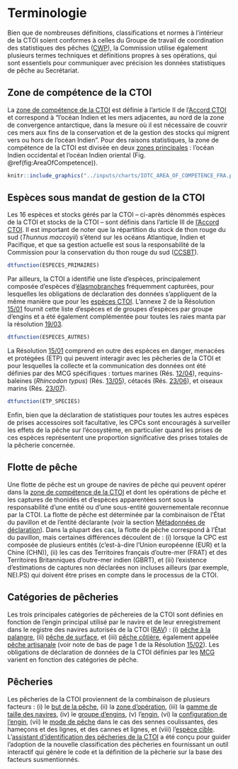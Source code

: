 # Terminologie {#SectionTerminologie}

Bien que de nombreuses définitions, classifications et normes à l'intérieur de la CTOI soient conformes à celles du Groupe de travail de coordination des statistiques des pêches ([CWP](#cwp)), la Commission utilise également plusieurs termes techniques et définitions propres à ses opérations, qui sont essentiels pour communiquer avec précision les données statistiques de pêche au Secrétariat.

## Zone de compétence de la CTOI

La [zone de compétence de la CTOI](#iotcareaofcompetence) est définie à l'article II de l'[Accord CTOI](#iotcagreement) et correspond à "l'océan Indien et les mers adjacentes, au nord de la zone de convergence antarctique, dans la mesure où il est nécessaire de couvrir ces mers aux fins de la conservation et de la gestion des stocks qui migrent vers ou hors de l'océan Indien". Pour des raisons statistiques, la zone de compétence de la CTOI est divisée en deux [zones principales](https://data.iotc.org/reference/latest/domain/admin/#IOareasMain) : l'océan Indien occidental et l'océan Indien oriental (Fig. \@ref(fig:AreaOfCompetence)).

```r
knitr::include_graphics("../inputs/charts/IOTC_AREA_OF_COMPETENCE_FRA.png")
```

## Espèces sous mandat de gestion de la CTOI

Les 16 espèces et stocks gérés par la CTOI – ci-après dénommés espèces de la CTOI et stocks de la CTOI – sont définis dans l’article III de [l’Accord CTOI](#iotcagreement). Il est important de noter que la répartition du stock de thon rouge du sud (_Thunnus maccoyii_) s’étend sur les océans Atlantique, Indien et Pacifique, et que sa gestion actuelle est sous la responsabilité de la Commission pour la conservation du thon rouge du sud ([CCSBT](https://www.ccsbt.org/])).

```r
dtfunction(ESPECES_PRIMAIRES)
```

Par ailleurs, la CTOI a identifié une liste d'espèces, principalement composée d'espèces d'[élasmobranches](#élasmobranches) fréquemment capturées, pour lesquelles les obligations de déclaration des données s'appliquent de la même manière que pour les [espèces CTOI](#espèces CTOI). L'annexe 2 de la Résolution [15/01](https://iotc.org/fr/mcg/r%C3%A9solution-1501-concernant-l%E2%80%99enregistrement-des-captures-et-de-l%E2%80%99effort-par-les-navires-de-p%C3%AAche) fournit cette liste d'espèces et de groupes d'espèces par groupe d'engins et a été également complémentée pour toutes les raies manta par la résolution [19/03](https://iotc.org/fr/mcg/r%C3%A9solution-1903-sur-la-conservation-des-raies-mobulidae-captur%C3%A9es-en-association-avec-les).

```r
dtfunction(ESPECES_AUTRES)
```

La Résolution [15/01](https://www.iotc.org/fr/mcg/r%C3%A9solution-1501-concernant-l%E2%80%99enregistrement-des-captures-et-de-l%E2%80%99effort-par-les-navires-de-p%C3%AAche) comprend en outre des espèces en danger, menacées et protégées (ETP) qui peuvent interagir avec les pêcheries de la CTOI et pour lesquelles la collecte et la communication des données ont été définies par des MCG spécifiques : tortues marines (Rés. [12/04](https://www.iotc.org/fr/mcg/r%C3%A9solution-1204-sur-la-conservation-des-tortues-marines)), requins-baleines (_Rhincodon typus_) (Rés. [13/05](https://www.iotc.org/fr/mcg/r%C3%A9solution-1305-sur-la-conservation-des-requins-baleines-rhincodon-typus)), cétacés (Rés. [23/06]()), et oiseaux marins (Rés. [23/07](https:/www.iotc.org/fr/mcg/r%C3%A9solution-2306-sur-la-conservation-des-c%C3%A9tac%C3%A9s)).

```r
dtfunction(ETP_SPECIES)
```

Enfin, bien que la déclaration de statistiques pour toutes les autres espèces de prises accessoires soit facultative, les CPCs sont encouragés à surveiller les effets de la pêche sur l'écosystème, en particulier quand les prises de ces espèces représentent une proportion significative des prises totales de la pêcherie concernée.

## Flotte de pêche {#FlotteDePêche}

Une flotte de pêche est un groupe de navires de pêche qui peuvent opérer dans la [zone de compétence de la CTOI](#iotcareaofcompetence) et dont les opérations de pêche et les captures de thonidés et d'espèces apparentées sont sous la responsabilité d'une entité ou d'une sous-entité gouvernementale reconnue par la CTOI. La flotte de pêche est déterminée par la combinaison de l'État du pavillon et de l'entité déclarante (voir la section [Métadonnées de déclaration](#SectionMétadonnées)). Dans la plupart des cas, la flotte de pêche correspond à l'État du pavillon, mais certaines différences découlent de : (i) lorsque la CPC est composée de plusieurs entités (c'est-à-dire l'Union européenne (EUR) et la Chine (CHN)), (ii) les cas des Territoires français d'outre-mer (FRAT) et des Territoires Britanniques d'outre-mer indien (GBRT), et (iii) l'existence d'estimations de captures non déclarées non incluses ailleurs (par exemple, NEI.PS) qui doivent être prises en compte dans le processus de la CTOI.  

## Catégories de pêcheries {#CatégoriesDePêcheries}

Les trois principales catégories de pêchereies de la CTOI sont définies en fonction de l'engin principal utilisé par le navire et de leur enregistrement dans le registre des navires autorisés de la CTOI ([RAV](#rav)) : (i) [pêche à la palangre](#iotclonglinefishery), (ii) [pêche de surface](#iotcsurfacefishery), et (iii) [pêche côtière](#iotccoastalfishery), également appelée [pêche artisanale](#iotcartisanalfishery) (voir note de bas de page 1 de la Résolution [15/02](https://www.iotc.org/fr/mcg/r%C3%A9solution-1502-d%C3%A9clarations-statistiques-exigibles-des-parties-contractantes-et-parties)). Les obligations de déclaration de données de la CTOI définies par les [MCG](#mcg) varient en fonction des catégories de pêche.

## Pêcheries {#Pêcheries}

Les pêcheries de la CTOI proviennent de la combinaison de plusieurs facteurs : (i) le [but de la pêche](../latest/domain/fisheries/#fisheryPurposes), (ii) la [zone d'opération](../domain/fisheries/#fisheryAreasOfOperation), (iii) la [gamme de taille des navires](../domain/fisheries/#fisheryLOAClasses), (iv) le [groupe d'engins](../domain/fisheries/#gearGroups), (v) l'[engin](../domain/fisheries/#gears), (vi) la [configuration de l'engin](../domain/fisheries/#gearConfigurations), (vii) le [mode de pêche](../domaine/pêcheries/#fishingModes) dans le cas des sennes coulissantes, des hameçons et des lignes, et des cannes et lignes, et (viii) l'[espèce cible](../domain/fisheries/#targetSpecies). L'[assistant d'identification des pêcheries de la CTOI](https://data.iotc.org/fisheries/wizard/fr/) a été conçu pour guider l'adoption de la nouvelle classification des pêcheries en fournissant un outil interactif qui génère le code et la définition de la pêcherie sur la base des facteurs susmentionnés.
